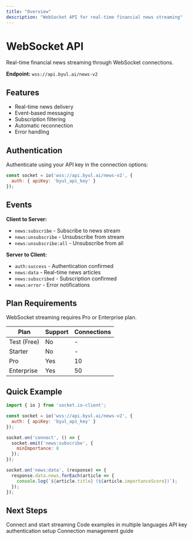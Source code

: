```yaml
---
title: "Overview"
description: "WebSocket API for real-time financial news streaming"
---
```


# WebSocket API

Real-time financial news streaming through WebSocket connections.

**Endpoint:** `wss://api.byul.ai/news-v2`

## Features

- Real-time news delivery
- Event-based messaging
- Subscription filtering
- Automatic reconnection
- Error handling

## Authentication

Authenticate using your API key in the connection options:

```javascript
const socket = io('wss://api.byul.ai/news-v2', {
  auth: { apiKey: 'byul_api_key' }
});
```

## Events

**Client to Server:**
- `news:subscribe` - Subscribe to news stream
- `news:unsubscribe` - Unsubscribe from stream  
- `news:unsubscribe:all` - Unsubscribe from all

**Server to Client:**
- `auth:success` - Authentication confirmed
- `news:data` - Real-time news articles
- `news:subscribed` - Subscription confirmed
- `news:error` - Error notifications

## Plan Requirements

<Info>
WebSocket streaming requires Pro or Enterprise plan.
</Info>

| Plan | Support | Connections |
|------|---------|-------------|
| Test (Free) | No | - |
| Starter | No | - |
| Pro | Yes | 10 |
| Enterprise | Yes | 50 |

## Quick Example

```javascript
import { io } from 'socket.io-client';

const socket = io('wss://api.byul.ai/news-v2', {
  auth: { apiKey: 'byul_api_key' }
});

socket.on('connect', () => {
  socket.emit('news:subscribe', { 
    minImportance: 8
  });
});

socket.on('news:data', (response) => {
  response.data.news.forEach(article => {
    console.log(`${article.title} (${article.importanceScore})`);
  });
});
```

## Next Steps

<CardGroup cols={2}>
<Card title="Quickstart" href="/websocket/quickstart">
Connect and start streaming
</Card>
<Card title="Examples" href="/websocket/examples/nodejs">
Code examples in multiple languages
</Card>
<Card title="Authentication" href="/websocket/authentication">
API key authentication setup
</Card>
<Card title="Connection" href="/websocket/connection">
Connection management guide
</Card>
</CardGroup>